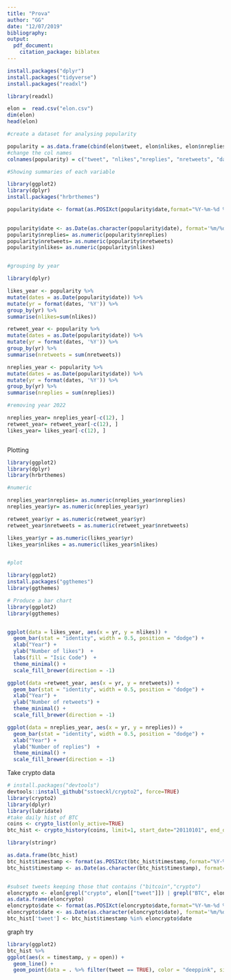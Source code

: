 ```yaml
---
title: "Prova"
author: "GG"
date: "12/07/2019"
bibliography: 
output:
  pdf_document:
    citation_package: biblatex
--- 
```



```r
install.packages("dplyr")
install.packages("tidyverse")
install.packages("readxl")

library(readxl)
```

```r
elon =  read.csv("elon.csv")
dim(elon)
head(elon)

#create a dataset for analysing popularity

popularity = as.data.frame(cbind(elon$tweet, elon$nlikes, elon$nreplies, elon$nretweets, elon$date))
#change the col names
colnames(popularity) = c("tweet", "nlikes","nreplies", "nretweets", "date")

#Showing summaries of each variable

library(ggplot2)
library(dplyr)
install.packages("hrbrthemes")

popularity$date <- format(as.POSIXct(popularity$date,format="%Y-%m-%d %H:%M:%OS"),format='%m/%d/%Y')
 

popularity$date <- as.Date(as.character(popularity$date), format='%m/%d/%Y')
popularity$nreplies= as.numeric(popularity$nreplies)
popularity$nretweets= as.numeric(popularity$nretweets)
popularity$nlikes= as.numeric(popularity$nlikes)


#grouping by year 

library(dplyr)

likes_year <- popularity %>%
mutate(dates = as.Date(popularity$date)) %>%
mutate(yr = format(dates, '%Y')) %>%
group_by(yr) %>%
summarise(nlikes=sum(nlikes))

retweet_year <- popularity %>%
mutate(dates = as.Date(popularity$date)) %>%
mutate(yr = format(dates, '%Y')) %>%
group_by(yr) %>%
summarise(nretweets = sum(nretweets))

nreplies_year <- popularity %>%
mutate(dates = as.Date(popularity$date)) %>%
mutate(yr = format(dates, '%Y')) %>%
group_by(yr) %>%
summarise(nreplies = sum(nreplies))

#removing year 2022 

nreplies_year= nreplies_year[-c(12), ]
retweet_year= retweet_year[-c(12), ]
likes_year= likes_year[-c(12), ]



```


Plotting 

```r
library(ggplot2)
library(dplyr)
library(hrbrthemes)

#numeric 

nreplies_year$nreplies= as.numeric(nreplies_year$nreplies)
nreplies_year$yr= as.numeric(nreplies_year$yr)

retweet_year$yr = as.numeric(retweet_year$yr)
retweet_year$nretweets = as.numeric(retweet_year$nretweets)

likes_year$yr = as.numeric(likes_year$yr)
likes_year$nlikes = as.numeric(likes_year$nlikes)


#plot

library(ggplot2)
install.packages("ggthemes")
library(ggthemes)

# Produce a bar chart
library(ggplot2)
library(ggthemes)


ggplot(data = likes_year, aes(x = yr, y = nlikes)) + 
  geom_bar(stat = "identity", width = 0.5, position = "dodge") + 
  xlab("Year") +
  ylab("Number of likes")  +
  labs(fill = "Isic Code")  +  
  theme_minimal() + 
  scale_fill_brewer(direction = -1)


```
```r
ggplot(data =retweet_year, aes(x = yr, y = nretweets)) + 
  geom_bar(stat = "identity", width = 0.5, position = "dodge") + 
  xlab("Year") +
  ylab("Number of retweets") +  
  theme_minimal() + 
  scale_fill_brewer(direction = -1)
```
```r
ggplot(data = nreplies_year, aes(x = yr, y = nreplies)) + 
  geom_bar(stat = "identity", width = 0.5, position = "dodge") + 
  xlab("Year") +
  ylab("Number of replies")  +  
  theme_minimal() + 
  scale_fill_brewer(direction = -1)
```


Take crypto data

```r
# install.packages("devtools")
devtools::install_github("sstoeckl/crypto2", force=TRUE)
library(crypto2)
library(dplyr)
library(lubridate)
#take daily hist of BTC
coins <- crypto_list(only_active=TRUE)
btc_hist <- crypto_history(coins, limit=1, start_date="20110101", end_date="20220131")

library(stringr)

as.data.frame(btc_hist)
btc_hist$timestamp <- format(as.POSIXct(btc_hist$timestamp,format="%Y-%m-%d %H:%M:%OS"),format='%m/%d/%Y')
btc_hist$timestamp <- as.Date(as.character(btc_hist$timestamp), format='%m/%d/%Y')


#subset tweets keeping those that contains ("bitcoin","crypto")
eloncrypto <- elon[grepl("crypto", elon[["tweet"]]) | grepl("BTC", elon[["tweet"]]),]
as.data.frame(eloncrypto)
eloncrypto$date <- format(as.POSIXct(eloncrypto$date,format="%Y-%m-%d %H:%M:%OS"),format='%m/%d/%Y')
eloncrypto$date <- as.Date(as.character(eloncrypto$date), format='%m/%d/%Y')
btc_hist['tweet'] <- btc_hist$timestamp %in% eloncrypto$date

```

graph try

```r
library(ggplot2)
btc_hist %>%
ggplot(aes(x = timestamp, y = open)) +
  geom_line() + 
  geom_point(data = . %>% filter(tweet == TRUE), color = "deeppink", size = 3)
```



